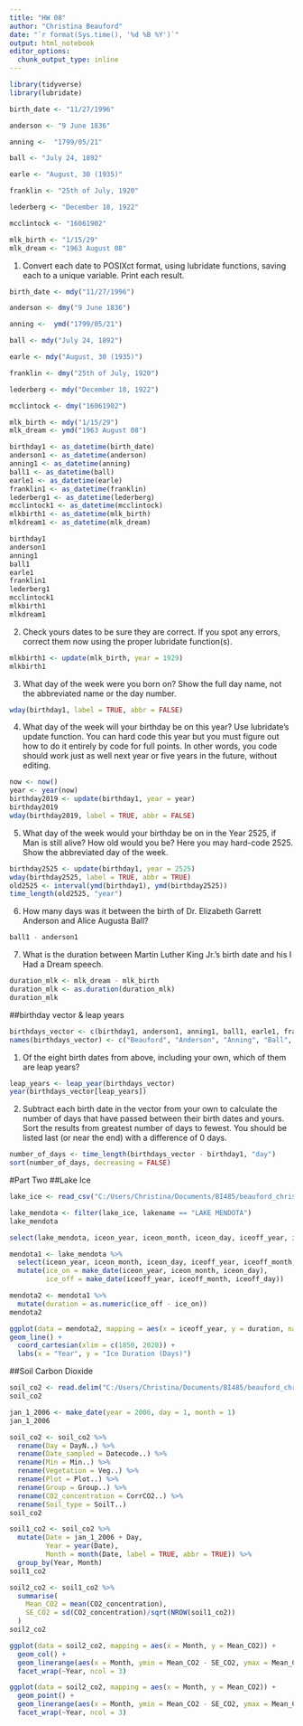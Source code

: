 ```yaml
---
title: "HW 08"
author: "Christina Beauford"
date: "`r format(Sys.time(), '%d %B %Y')`"
output: html_notebook
editor_options: 
  chunk_output_type: inline
---
```


```r
library(tidyverse)
library(lubridate)
```

```r
birth_date <- "11/27/1996"

anderson <- "9 June 1836"

anning <-  "1799/05/21"

ball <- "July 24, 1892"

earle <- "August, 30 (1935)"

franklin <- "25th of July, 1920"

lederberg <- "December 18, 1922"

mcclintock <- "16061902"

mlk_birth <- "1/15/29"
mlk_dream <- "1963 August 08"
```

1. Convert each date to POSIXct format, using lubridate functions, saving each to a unique variable. Print each result.
```r
birth_date <- mdy("11/27/1996")

anderson <- dmy("9 June 1836")

anning <-  ymd("1799/05/21")

ball <- mdy("July 24, 1892")

earle <- mdy("August, 30 (1935)")

franklin <- dmy("25th of July, 1920")

lederberg <- mdy("December 18, 1922")

mcclintock <- dmy("16061902")

mlk_birth <- mdy("1/15/29")
mlk_dream <- ymd("1963 August 08")

birthday1 <- as_datetime(birth_date)
anderson1 <- as_datetime(anderson)
anning1 <- as_datetime(anning)
ball1 <- as_datetime(ball)
earle1 <- as_datetime(earle)
franklin1 <- as_datetime(franklin)
lederberg1 <- as_datetime(lederberg)
mcclintock1 <- as_datetime(mcclintock)
mlkbirth1 <- as_datetime(mlk_birth)
mlkdream1 <- as_datetime(mlk_dream)

birthday1
anderson1
anning1
ball1
earle1
franklin1
lederberg1
mcclintock1
mlkbirth1
mlkdream1
```


2. Check yours dates to be sure they are correct. If you spot any errors, correct them now using the proper lubridate function(s).
```r
mlkbirth1 <- update(mlk_birth, year = 1929)
mlkbirth1
```


3. What day of the week were you born on? Show the full day name, not the abbreviated name or the day number.
```r
wday(birthday1, label = TRUE, abbr = FALSE)
```


4. What day of the week will your birthday be on this year? Use lubridate’s update function. You can hard code this year but you must figure out how to do it entirely by code for full points. In other words, you code should work just as well next year or five years in the future, without editing.
```r
now <- now()
year <- year(now)
birthday2019 <- update(birthday1, year = year)
birthday2019
wday(birthday2019, label = TRUE, abbr = FALSE)
```

5. What day of the week would your birthday be on in the Year 2525, if Man is still alive? How old would you be? Here you may hard-code 2525. Show the abbreviated day of the week.
```r
birthday2525 <- update(birthday1, year = 2525)
wday(birthday2525, label = TRUE, abbr = TRUE)
old2525 <- interval(ymd(birthday1), ymd(birthday2525))
time_length(old2525, "year")
```


6. How many days was it between the birth of Dr. Elizabeth Garrett Anderson and Alice Augusta Ball?
```r
ball1 - anderson1
```


7. What is the duration between Martin Luther King Jr.’s birth date and his I Had a Dream speech.
```r
duration_mlk <- mlk_dream - mlk_birth
duration_mlk <- as.duration(duration_mlk)
duration_mlk
```

##birthday vector & leap years

```r
birthdays_vector <- c(birthday1, anderson1, anning1, ball1, earle1, franklin1, lederberg1, mcclintock1, mlkbirth1)
names(birthdays_vector) <- c("Beauford", "Anderson", "Anning", "Ball", "Earle", "Franklin", "Lederberg", "McClintock", "King")
```

1. Of the eight birth dates from above, including your own, which of them are leap years?
```r
leap_years <- leap_year(birthdays_vector)
year(birthdays_vector[leap_years])
```

2. Subtract each birth date in the vector from your own to calculate the number of days that have passed between their birth dates and yours. Sort the results from greatest number of days to fewest. You should be listed last (or near the end) with a difference of 0 days.
```r
number_of_days <- time_length(birthdays_vector - birthday1, "day")
sort(number_of_days, decreasing = FALSE)
```


#Part Two
##Lake Ice
```r
lake_ice <- read_csv("C:/Users/Christina/Documents/BI485/beauford_christina/hw08/lake_ice.csv")
```

```r
lake_mendota <- filter(lake_ice, lakename == "LAKE MENDOTA")
lake_mendota
```

```r
select(lake_mendota, iceon_year, iceon_month, iceon_day, iceoff_year, iceoff_month, iceoff_day)
```

```r
mendota1 <- lake_mendota %>% 
  select(iceon_year, iceon_month, iceon_day, iceoff_year, iceoff_month, iceoff_day) %>% 
  mutate(ice_on = make_date(iceon_year, iceon_month, iceon_day),
         ice_off = make_date(iceoff_year, iceoff_month, iceoff_day))
```

```r
mendota2 <- mendota1 %>% 
  mutate(duration = as.numeric(ice_off - ice_on))
mendota2
```

```r
ggplot(data = mendota2, mapping = aes(x = iceoff_year, y = duration, na.rm = TRUE)) +
geom_line() +
  coord_cartesian(xlim = c(1850, 2020)) +
  labs(x = "Year", y = "Ice Duration (Days)")
```

##Soil Carbon Dioxide
```r
soil_co2 <- read.delim("C:/Users/Christina/Documents/BI485/beauford_christina/hw08/soil_co2.txt")
soil_co2
```

```r
jan_1_2006 <- make_date(year = 2006, day = 1, month = 1)
jan_1_2006
```

```r
soil_co2 <- soil_co2 %>% 
  rename(Day = DayN..) %>% 
  rename(Date_sampled = Datecode..) %>% 
  rename(Min = Min..) %>% 
  rename(Vegetation = Veg..) %>% 
  rename(Plot = Plot..) %>% 
  rename(Group = Group..) %>% 
  rename(CO2_concentration = CorrCO2..) %>% 
  rename(Soil_type = SoilT..)
soil_co2
```

```r
soil1_co2 <- soil_co2 %>% 
  mutate(Date = jan_1_2006 + Day,
         Year = year(Date),
         Month = month(Date, label = TRUE, abbr = TRUE)) %>% 
  group_by(Year, Month)
soil1_co2
```

```r
soil2_co2 <- soil1_co2 %>% 
  summarise(
    Mean_CO2 = mean(CO2_concentration),
    SE_CO2 = sd(CO2_concentration)/sqrt(NROW(soil1_co2))
  )
soil2_co2
```

```r
ggplot(data = soil2_co2, mapping = aes(x = Month, y = Mean_CO2)) +
  geom_col() +
  geom_linerange(aes(x = Month, ymin = Mean_CO2 - SE_CO2, ymax = Mean_CO2 + SE_CO2)) +
  facet_wrap(~Year, ncol = 3)
```

```r
ggplot(data = soil2_co2, mapping = aes(x = Month, y = Mean_CO2)) +
  geom_point() +
  geom_linerange(aes(x = Month, ymin = Mean_CO2 - SE_CO2, ymax = Mean_CO2 + SE_CO2)) +
  facet_wrap(~Year, ncol = 3)
```

